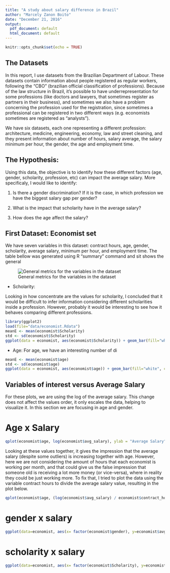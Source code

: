 ```yaml
---
title: "A study about salary difference in Brazil"
author: "Marcely Zanon Boito"
date: "December 21, 2016"
output:
  pdf_document: default
  html_document: default
---
```


```r
knitr::opts_chunk$set(echo = TRUE)
```
## The Datasets
In this report, I use datasets from the Brazilian Department of Labour. These datasets contain information about people registered as regular workers, following the "CBO" (brazilian official classification of professions).
Because of the law structure in Brazil, it's possible to have underrepresentation for some professions (like doctors and lawyers, that sometimes register as partners in their business), and sometimes we also have a problem concerning the profession used for the registration, since sometimes a professional can be registered in two different ways (e.g. economists sometimes are registered as "analysts").


We have six datasets, each one representing a different profession: architecture, medicine, engineering, economy, law and street cleaning, and they present information about number of hours, salary average, the salary minimum per hour, the gender, the age and employment time.

## The Hypothesis:
Using this data, the objective is to identify how these different factors (age, gender, scholarity, profession, etc) can impact the average salary. More specificaly, I would like to identify:

1. Is there a gender discrimination? If it is the case, in which profession we have the biggest salary gap per gender?

2. What is the impact that scholarity have in the average salary?

3. How does the age affect the salary?

## First Dataset: Economist set
We have seven variables in this dataset: contract hours, age, gender, scholarity, average salary, minimum per hour, and employment time. The table bellow was generated using R "summary" command and sit shows the general

![General metrics for the variables in the dataset](images/estatistic_table.png)

* Scholarity: 

Looking in how concentrate are the values for scholarity, I concluded that it would be difficult to infer information considering different scholarities inside a profession. However, probably it would be interesting to see how it behaves comparing different professions.

```r
library(ggplot2)
load(file="data/economist.Rdata")
meanE <- mean(economist$Scholarity)
std <- sd(economist$Scholarity)
ggplot(data = economist, aes(economist$Scholarity)) + geom_bar(fill="white", colour = "black") + labs(x= "age") + geom_vline(aes(xintercept = meanE, colour = "mean")) + geom_vline(aes(xintercept = (meanE + std), colour = "std"), linetype = "dashed") +  geom_vline(aes(xintercept = (meanE - std), colour = "std"), linetype = "dashed")  + geom_vline(aes(xintercept = median(economist$Scholarity), colour = "median"), linetype = "dashed") + scale_colour_manual(name = "Central Tendency Measurements", breaks = c("mean", "std","median"), values= c(mean = "red", std = "blue", median = "orange")) 
```

* Age:
For age, we have an interesting number of di

```r
meanE <- mean(economist$age)
std <- sd(economist$age)
ggplot(data = economist, aes(economist$age)) + geom_bar(fill="white", colour = "black") + labs(x= "age")+ geom_vline(aes(xintercept = meanE, colour = "mean")) + geom_vline(aes(xintercept = (meanE + std), colour = "std"), linetype = "dashed") + geom_vline(aes(xintercept = (meanE - std), colour = "std"), linetype = "dashed") + geom_vline(aes(xintercept = median(economist$age), colour = "median"), linetype = "dashed")   + scale_colour_manual(name = "Central Tendency Measurements", breaks = c("mean", "std","median"), values= c(mean = "red", std = "blue", median = "orange")) 
```

## Variables of interest versus Average Salary
For these plots, we are using the log of the average salary. This change does not affect the values order, it only escales the data, helping to visualize it. In this section we are focusing in age and gender.

# Age x Salary
```r
qplot(economist$age, log(economist$avg_salary), ylab = "Average Salary", xlab = "Age") + geom_smooth()
```


Looking at these values together, it gives the impression that the average salary (despite some outliers) is increasing together with age. However, here we are not considering the amount of hours that each economist is working per month, and that could give us the false impression that someone old is receiving a lot more money (or vice-versa), where in reality they could be just working more. To fix that, I tried to plot the data using the variable contract hours to divide the average salary value, resulting in the plot below.

```r
qplot(economist$age, (log(economist$avg_salary) / economist$contract_hours), ylab = "Average Salary per Contract hours", xlab = "Age") + geom_smooth()

```

# gender x salary
```r
ggplot(data=economist, aes(x= factor(economist$gender), y=economist$avg_salary)) + geom_boxplot() + labs(x = "gender", y = "Average Salary") + geom_jitter(color = "gray")
```


# scholarity x salary
```r
ggplot(data=economist, aes(x= factor(economist$Scholarity), y=economist$avg_salary)) + geom_boxplot() + labs(x = "Scholarity", y = "Average Salary")
```





